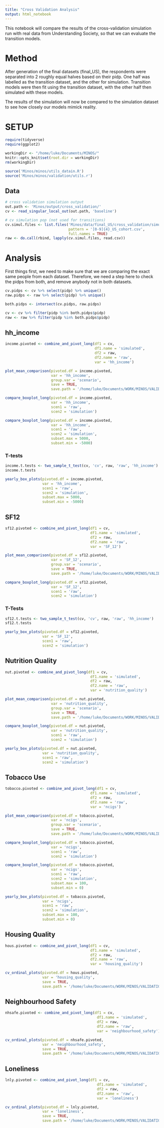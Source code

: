 ```yaml
---
title: "Cross Validation Analysis"
output: html_notebook
---
```


This notebook will compare the results of the cross-validation simulation run with real data from Understanding Society, so that we can evaluate the transition models.

# Method

After generation of the final datasets (final_US), the respondents were separated into 2 roughly equal halves based on their pidp. One half was labelled as the transition dataset, and the other for simulation. Transition models were then fit using the transition dataset, with the other half then simulated with these models.

The results of the simulation will now be compared to the simulation dataset to see how closely our models mimick reality.

# SETUP

```r

require(tidyverse)
require(ggplot2)

workingDir <- "/home/luke/Documents/MINOS/"
knitr::opts_knit$set(root.dir = workingDir)
rm(workingDir)
```

```r
source('Minos/minos/utils_datain.R')
source('Minos/minos/validation/utils.r')
```

## Data

```r
# cross validation simulation output
out.path <- 'Minos/output/cross_validation/'
cv <- read_singular_local_out(out.path, 'baseline')

# cv simulation pop (not used for transitions)
cv.simul.files <- list.files('Minos/data/final_US/cross_validation/simulation/',
                             pattern = '[0-9]{4}_US_cohort.csv',
                             full.names = TRUE)
raw <- do.call(rbind, lapply(cv.simul.files, read.csv))
```

# Analysis

First things first, we need to make sure that we are comparing the exact same people from each dataset. Therefore, we need a step here to check the pidps from both, and remove anybody not in both datasets.

```r
cv.pidps <- cv %>% select(pidp) %>% unique()
raw.pidps <- raw %>% select(pidp) %>% unique()

both.pidps <- intersect(cv.pidps, raw.pidps)

cv <- cv %>% filter(pidp %in% both.pidps$pidp)
raw <- raw %>% filter(pidp %in% both.pidps$pidp)
```

## hh_income

```r
income.pivoted <- combine_and_pivot_long(df1 = cv, 
                                         df1.name = 'simulated', 
                                         df2 = raw, 
                                         df2.name = 'raw', 
                                         var = 'hh_income')

plot_mean_comparison(pivoted.df = income.pivoted, 
                     var = 'hh_income', 
                     group.var = 'scenario',
                     save = TRUE,
                     save.path = '/home/luke/Documents/WORK/MINOS/VALIDATION_PLOTS/Cross-Validation/')

compare_boxplot_long(pivoted.df = income.pivoted,
                     var = 'hh_income',
                     scen1 = 'raw',
                     scen2 = 'simulation')

compare_boxplot_long(pivoted.df = income.pivoted,
                     var = 'hh_income',
                     scen1 = 'raw',
                     scen2 = 'simulation',
                     subset.max = 5000,
                     subset.min = -5000)
```

### T-tests

```r
income.t.tests <- two_sample_t_test(cv, 'cv', raw, 'raw', 'hh_income')
income.t.tests
```

```r
yearly_box_plots(pivoted.df = income.pivoted,
                 var = 'hh_income',
                 scen1 = 'raw',
                 scen2 = 'simulation',
                 subset.max = 5000,
                 subset.min = -5000)
```

## SF12

```r
sf12.pivoted <- combine_and_pivot_long(df1 = cv, 
                                       df1.name = 'simulated', 
                                       df2 = raw, 
                                       df2.name = 'raw', 
                                       var = 'SF_12')

plot_mean_comparison(pivoted.df = sf12.pivoted, 
                     var = 'SF_12', 
                     group.var = 'scenario',
                     save = TRUE,
                     save.path = '/home/luke/Documents/WORK/MINOS/VALIDATION_PLOTS/Cross-Validation/')

compare_boxplot_long(pivoted.df = sf12.pivoted,
                     var = 'SF_12',
                     scen1 = 'raw',
                     scen2 = 'simulation')
```

### T-Tests

```r
sf12.t.tests <- two_sample_t_test(cv, 'cv', raw, 'raw', 'hh_income')
sf12.t.tests
```

```r
yearly_box_plots(pivoted.df = sf12.pivoted,
                 var = 'SF_12',
                 scen1 = 'raw',
                 scen2 = 'simulation')
```

## Nutrition Quality

```r
nut.pivoted <- combine_and_pivot_long(df1 = cv, 
                                       df1.name = 'simulated', 
                                       df2 = raw, 
                                       df2.name = 'raw', 
                                       var = 'nutrition_quality')

plot_mean_comparison(pivoted.df = nut.pivoted, 
                     var = 'nutrition_quality', 
                     group.var = 'scenario',
                     save = TRUE,
                     save.path = '/home/luke/Documents/WORK/MINOS/VALIDATION_PLOTS/Cross-Validation/')

compare_boxplot_long(pivoted.df = nut.pivoted,
                     var = 'nutrition_quality',
                     scen1 = 'raw',
                     scen2 = 'simulation')
```

```r
yearly_box_plots(pivoted.df = nut.pivoted,
                 var = 'nutrition_quality',
                 scen1 = 'raw',
                 scen2 = 'simulation')
```

## Tobacco Use

```r
tobacco.pivoted <- combine_and_pivot_long(df1 = cv, 
                                       df1.name = 'simulated', 
                                       df2 = raw, 
                                       df2.name = 'raw', 
                                       var = 'ncigs')

plot_mean_comparison(pivoted.df = tobacco.pivoted, 
                     var = 'ncigs', 
                     group.var = 'scenario',
                     save = TRUE,
                     save.path = '/home/luke/Documents/WORK/MINOS/VALIDATION_PLOTS/Cross-Validation/')

compare_boxplot_long(pivoted.df = tobacco.pivoted,
                     var = 'ncigs',
                     scen1 = 'raw',
                     scen2 = 'simulation')

compare_boxplot_long(pivoted.df = tobacco.pivoted,
                     var = 'ncigs',
                     scen1 = 'raw',
                     scen2 = 'simulation',
                     subset.max = 100,
                     subset.min = 0)
```

```r
yearly_box_plots(pivoted.df = tobacco.pivoted,
                 var = 'ncigs',
                 scen1 = 'raw',
                 scen2 = 'simulation',
                 subset.max = 100,
                 subset.min = 0)
```

## Housing Quality

```r
hous.pivoted <- combine_and_pivot_long(df1 = cv, 
                                       df1.name = 'simulated', 
                                       df2 = raw, 
                                       df2.name = 'raw', 
                                       var = 'housing_quality')

cv_ordinal_plots(pivoted.df = hous.pivoted, 
                 var = 'housing_quality',
                 save = TRUE,
                 save.path = '/home/luke/Documents/WORK/MINOS/VALIDATION_PLOTS/Cross-Validation/')
```

## Neighbourhood Safety

```r
nhsafe.pivoted <- combine_and_pivot_long(df1 = cv, 
                                          df1.name = 'simulated', 
                                          df2 = raw, 
                                          df2.name = 'raw', 
                                          var = 'neighbourhood_safety')

cv_ordinal_plots(pivoted.df = nhsafe.pivoted, 
                 var = 'neighbourhood_safety',
                 save = TRUE,
                 save.path = '/home/luke/Documents/WORK/MINOS/VALIDATION_PLOTS/Cross-Validation/')
```

## Loneliness

```r
lnly.pivoted <- combine_and_pivot_long(df1 = cv, 
                                          df1.name = 'simulated', 
                                          df2 = raw, 
                                          df2.name = 'raw', 
                                          var = 'loneliness')

cv_ordinal_plots(pivoted.df = lnly.pivoted, 
                 var = 'loneliness',
                 save = TRUE,
                 save.path = '/home/luke/Documents/WORK/MINOS/VALIDATION_PLOTS/Cross-Validation/')
```




```r

```
